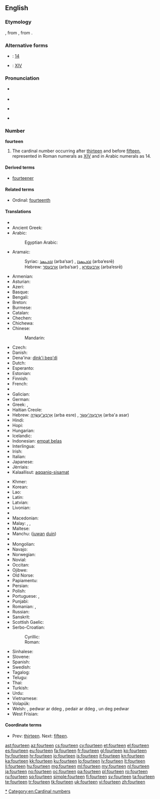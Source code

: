 ==English==
{{wikipedia}}

===Etymology===
{{etyl|enm}}, from {{etyl|ang}} {{term|feowertiene|fēowertīene|lang=ang}}, from {{etyl|gem-pro|en}} {{recons|fedurtehun|lang=gem-pro}}.

===Alternative forms===
* {{w|Arabic numerals}}: [[14]]
* {{w|Roman numerals}}: [[XIV]]

===Pronunciation===
* {{qualifier|next word stressed near the first syllable}}
*: {{a|UK}} {{IPA|/ˈfɔː.tiːn/}}
*: {{a|US}} {{IPA|/ˈfɔɹ.tin/}}
* {{audio|en-us-fourteen.ogg|Audio (US)}}
* {{qualifier|next word stressed after the first syllable}}
*: {{a|UK}} {{IPA|/ˌfɔːˈtiːn/}}
*: {{a|US}} {{IPA|/ˌfɔɹˈtin/}}
* {{rhymes|iːn}}

===Number===
'''fourteen'''

# The cardinal number occurring after [[thirteen]] and before [[fifteen]], represented in Roman numerals as [[XIV]] and in Arabic numerals as 14.

====Derived terms====
* [[fourteener]]

====Related terms====
* Ordinal: [[fourteenth]]

====Translations====
{{trans-top|cardinal number}}
* {{trreq|sq}}
* Ancient Greek: {{tø|grc|δεκατέσσαρες|tr=dekatéssares}}
* Arabic: {{t-|ar|اربعة عشر|tr=’arbáʕat ʕášar}}
*: Egyptian Arabic: {{tø|arz|اربعتاشر|alt=أربعتاشر|tr='arbaʕtaashar|sc=Arab}}
* Aramaic:
*: Syriac: [[ܐܪܒܥܣܪ]] (arba‘sar) {{m}}, [[ܐܪܒܥܣܪܐ]] (arba‘esrē) {{f}}
*: Hebrew: [[ארבעסר]] (arba‘sar) {{m}}, [[ארבעסרא]] (arba‘esrē) {{f}}
* Armenian: {{t+|hy|տասնչորս|tr=tasnčors}}
* Asturian: {{t+|ast|catorce}}
* Azeri: {{t+|az|on dörd}}
* Basque: {{t+|eu|hamalau}}
* Bengali: {{t-|bn|চোদ্দ|tr=coddô}}
* Breton: {{t+|br|pevarzek}}
* Burmese: {{t-|my|ဆယ့်လေး|tr=hsè.le:|sc=Mymr}}
* Catalan: {{t+|ca|catorze}}
* Chechen: {{tø|ce|дейтта|tr=deytta}}
* Chichewa: {{tø|ny|khumi n'zinayi}}
* Chinese:
*: Mandarin: {{t|cmn|十四|tr=shísì}}
* Czech: {{t+|cs|čtrnáct}}
* Danish: {{t+|da|fjorten}}
* Dena'ina: [[dink'i beq'di]]
* Dutch: {{t+|nl|veertien|f}}
* Esperanto: {{t-|eo|dek kvar}}
* Estonian: {{t+|et|neliteist}}
* Finnish: {{t+|fi|neljätoista}}
* French: {{t+|fr|quatorze|m}}
* {{trreq|fur}}
* Galician: {{t+|gl|catorce}}
* German: {{t+|de|vierzehn}}
* Greek: {{t+|el|δεκατέσσερις|m|f|tr=dekatésseris}}, {{t+|el|δεκατέσσερα|n|tr=dekatéssera}}
* Haitian Creole: {{tø|ht|katòz}}
* Hebrew: [[ארבע עשרה|אַרְבַּע־עֶשְׂרֵה]] (arba esre) {{f}} {{qualifier|used in counting}}, [[ארבעה עשר|אַרְבָּעָה־עָשָׂר]] (arba'a asar) {{m}}
* Hindi: {{t+|hi|चौदह|tr=chaudah}}
* Hopi: {{tø|hop|pakwt niikyang naalöqmuy siikya’ta}}
* Hungarian: {{t+|hu|tizennégy}}
* Icelandic: {{t+|is|fjórtán}}
* Indonesian: [[empat belas]]
* Interlingua: {{t-|ia|dece-quatro}}
* Irish: {{t+|ga|ceathair déag}}
* Italian: {{t+|it|quattordici}}
* Japanese: {{t+|ja|十四|tr=jū-yon}}
* Jèrriais: {{tø|roa-jer|quatorze}}
* Kalaallisut: [[aqqaniq-sisamat]]
{{trans-mid}}
* Khmer: {{t-|km|ដប់បួន|tr=dop buon}}
* Korean: {{t+|ko|열넷|tr=yeolnet}}
* Lao: {{t|lo|ສີບສີ່|sc=Laoo}}
* Latin: {{t+|la|quattuordecim}}
* Latvian: {{t+|lv|četrpadsmit}}
* Livonian: {{tø|liv|nēļatuoistõn}}
* {{trreq|lb}}
* Macedonian: {{t-|mk|четиринаесет|tr=četirináeset}}
* Malay: {{t-|ms|empat belas}}, {{t-|ms|sepuluh empat}}, {{t-|ms|satu puluh empat}}
* Maltese: {{t-|mt|erbatax}}
* Manchu: ([[juwan]] [[duin]])
* {{trreq|gv}}
* Mongolian: {{t-|mn|арван дөрөв‎|sc=Cyrl}}
* Navajo: {{tø|nv|dį́į́ʼtsʼáadah}}
* Norwegian: {{t+|no|fjorten}}
* Novial: {{tø|nov|dek-quar}}
* Occitan: {{t+|oc|catòrze}}
* Ojibwe: {{tø|oj|ashi-niiwin}}
* Old Norse: {{tø|non|fjórtán}}
* Papiamentu: {{tø|pap|djeskuater}}
* Persian: {{t+|fa|چهارده|tr=čahârdah}}
* Polish: {{t+|pl|czternaście}}
* Portuguese: {{t+|pt|catorze}}, {{t+|pt|quatorze}}
* Punjabi: {{t+|pa|ਚੌਦਾਂ|sc=Guru}}
* Romanian: {{t+|ro|paisprezece}}, {{t-|ro|paișpe}} {{qualifier|informal}}
* Russian: {{t+|ru|четырнадцать|tr=četýrnadtsat’}}
* Sanskrit: {{tø|sa|चतुर्दश|tr=cáturdaśa}}
* Scottish Gaelic: {{t-|gd|ceithir}} {{t-|gd|deug}}
* Serbo-Croatian:
*: Cyrillic: {{t-|sh|четрнаест}}
*: Roman: {{t-|sh|četrnaest}}
* Sinhalese: {{t-|si|දහහතර|tr=dhahahathara}}
* Slovene: {{t+|sl|štirinajst}}
* Spanish: {{t+|es|catorce}}
* Swedish: {{t+|sv|fjorton}}
* Tagalog: {{t-|tl|labing-apat}}
* Telugu: {{t-|te|పద్నాలుగు}}
* Thai: {{t|th|สิบสี่|sc=Thai}}
* Turkish: {{t+|tr|on dört}}
* Urdu: {{t-|ur|چودہ|tr=chaudah}}
* Vietnamese: {{t|vi|mười bốn}}
* Volapük: {{t-|vo|degfol}}
* Welsh: {{t-|cy|deusaith|m|f}}, pedwar ar ddeg {{m}} {{qualifier|vigesimal}}, pedair ar ddeg {{f}} {{qualifier|vigesimal}}, un deg pedwar {{qualifier|decimal}}
* West Frisian: {{t+|fy|fjirtjin}}
{{trans-bottom}}

====Coordinate terms====
* Prev: [[thirteen]]. Next: [[fifteen]].

[[Category:en:Fourteen|*]]
[[Category:en:Cardinal numbers]]

[[ast:fourteen]]
[[az:fourteen]]
[[cs:fourteen]]
[[cy:fourteen]]
[[et:fourteen]]
[[el:fourteen]]
[[es:fourteen]]
[[eu:fourteen]]
[[fa:fourteen]]
[[fr:fourteen]]
[[gl:fourteen]]
[[ko:fourteen]]
[[hy:fourteen]]
[[hr:fourteen]]
[[io:fourteen]]
[[is:fourteen]]
[[it:fourteen]]
[[kn:fourteen]]
[[ka:fourteen]]
[[kk:fourteen]]
[[ku:fourteen]]
[[lo:fourteen]]
[[lv:fourteen]]
[[lt:fourteen]]
[[li:fourteen]]
[[hu:fourteen]]
[[mg:fourteen]]
[[ml:fourteen]]
[[my:fourteen]]
[[nl:fourteen]]
[[ja:fourteen]]
[[no:fourteen]]
[[oc:fourteen]]
[[pa:fourteen]]
[[pl:fourteen]]
[[ro:fourteen]]
[[ru:fourteen]]
[[sq:fourteen]]
[[simple:fourteen]]
[[fi:fourteen]]
[[sv:fourteen]]
[[ta:fourteen]]
[[te:fourteen]]
[[tr:fourteen]]
[[tk:fourteen]]
[[uk:fourteen]]
[[vi:fourteen]]
[[zh:fourteen]]